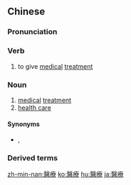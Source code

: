 {{also|医疗|医療}}
==Chinese==
{{zh-forms|s=医疗}}

===Pronunciation===
{{zh-pron
|m=yīliáo
|c=ji1 liu4
|mn=i-liâu
|cat=v,n
}}

===Verb===
{{zh-verb}}

# to give [[medical]] [[treatment]]

===Noun===
{{zh-noun}}

# [[medical]] [[treatment]]
# [[health care]]

====Synonyms====
* {{sense|health care}} {{zh-l|衛生保健}}, {{zh-l|醫療保健}}

===Derived terms===
{{zh-der|醫療保險|醫療隊|醫療站|醫療證明}}

{{zh-cat|Intermediate}}

[[zh-min-nan:醫療]]
[[ko:醫療]]
[[hu:醫療]]
[[ja:醫療]]